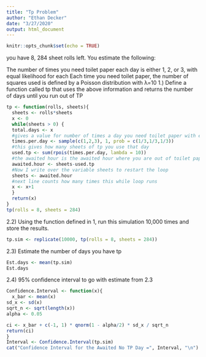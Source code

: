 ```yaml
---
title: "Tp Problem"
author: "Ethan Decker"
date: "3/27/2020"
output: html_document
---
```


```r
knitr::opts_chunk$set(echo = TRUE)
```

 you have 8, 284 sheet rolls left. You estimate the following:

The number of times you need toilet paper each day is either 1, 2, or 3, with equal likelihood for each
Each time you need toilet paper, the number of squares used is defined by a Poisson distribution with λ=10
1.) Define a function called tp that uses the above information and returns the number of days until you run out of TP
```r
tp <- function(rolls, sheets){
  sheets <- rolls*sheets
  x <- 0
  while(sheets > 0) {
  total.days <- x
  #gives a value for number of times a day you need toilet paper with equal likelihood
  times.per.day <- sample(c(1,2,3), 1, prob = c(1/3,1/3,1/3))
  #this gives how many sheets of tp you use that day
  used.tp <- sum(rpois(times.per.day, lambda = 10))
  #the awaited hour is the awaited hour where you are out of toilet paper
  awaited.hour <- sheets-used.tp
  #Now I write over the variable sheets to restart the loop
  sheets <- awaited.hour
  #next line counts how many times this while loop runs
  x <- x+1
  }
  return(x)
}
tp(rolls = 8, sheets = 284)
```
2.2)  Using the function defined in 1, run this simulation 10,000 times and store the results.
```r
tp.sim <- replicate(10000, tp(rolls = 8, sheets = 284))
```
2.3) Estimate the number of days you have tp
```r
Est.days <- mean(tp.sim)
Est.days
```
2.4) 95% confidence interval to go with estimate from 2.3
```r
Confidence.Interval <- function(x){
  x_bar <- mean(x)
sd_x <- sd(x)
sqrt_n <- sqrt(length(x))
alpha <- 0.05

ci <- x_bar + c(-1, 1) * qnorm(1 - alpha/2) * sd_x / sqrt_n
return(ci)
}
Interval <- Confidence.Interval(tp.sim)
cat("Confidence Interval for the Awaited No TP Day =", Interval, "\n")
```

